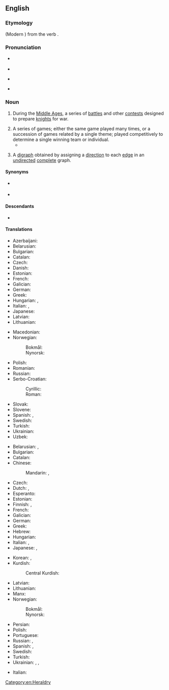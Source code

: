 ==English==
{{wikipedia|lang=en|dab=tournament (disambiguation)|tournament}}
{{slim-wikipedia|lang=en}}

===Etymology===
{{etyl|fro|en}} {{m|fro|tornoiement}} (Modern {{cog|fr|tournoiement}}) from the verb {{m|fro|tornoier}}.

===Pronunciation===
* {{a|RP}} {{IPA|en|/ˈtʊənəmənt/|/ˈtɔːnəmənt/}}
* {{audio|en|LL-Q1860 (eng)-Vealhurl-tournament.wav|Audio (UK)}}
* {{a|US}} {{IPA|en|/ˈtʊɹnəmənt/|/ˈtɝnəmənt/|/ˈtɔɹnəmənt/}}
* {{hyph|en|tour|na|ment}}

===Noun===
{{en-noun}}

# {{lb|en|historical}} During the [[Middle Ages]], a series of [[battle]]s and other [[contest]]s designed to prepare [[knight]]s for war.
# A series of games; either the same game played many times, or a succession of games related by a single theme; played competitively to determine a single winning team or individual.
#* {{quote-text|en|year=2011|author=Phil McNulty|title=Euro 2012: Montenegro 2-2 England|url=http://news.bbc.co.uk/sport2/hi/football/15195384.stm|passage=England secured their place at Euro 2012 with a scrambled draw in Montenegro - but Wayne Rooney was sent off and will miss the start of the '''tournament'''.}}
# {{lb|en|graph theory}} A [[digraph]] obtained by assigning a [[direction]] to each [[edge]] in an [[undirected]] [[complete]] graph.

====Synonyms====
* {{sense|Middle Ages|contests|games|battles}} {{l|en|tourney}}
* {{sense|contests|sports|games}} {{l|en|tourney}}

====Descendants====
* {{desc|ja|トーナメント|tr=tōnamento|bor=1}}

====Translations====
{{trans-top|''(historical)'' series of battles}}
* Azerbaijani: {{t+|az|turnir}}
* Belarusian: {{t|be|турні́р|m}}
* Bulgarian: {{t+|bg|турни́р|m}}
* Catalan: {{t+|ca|torneig|m}}
* Czech: {{t+|cs|turnaj|m}}
* Danish: {{t|da|turnering|c}}
* Estonian: {{t|et|turniir}}
* French: {{t+|fr|tournoi|m}}
* Galician: {{t|gl|torneo|m}}
* German: {{t+|de|Turnier|n}}
* Greek: {{t+|el|τουρνουά|n}}
* Hungarian: {{t+|hu|lovagi torna}}, {{t+|hu|torna}}
* Italian: {{t+|it|torneo|m}}, {{t+|it|giostra|f}}
* Japanese: {{t|ja|馬上槍試合|tr=ばじょうやりじあい, bajō yari jiai}}
* Latvian: {{t|lv|turnīrs|m}}
* Lithuanian: {{t|lt|turnyras|m}}
{{trans-mid}}
* Macedonian: {{t|mk|турнир|m}}
* Norwegian:
*: Bokmål: {{t|nb|turnering|m|f}}
*: Nynorsk: {{t|nn|turnering|f}}
* Polish: {{t+|pl|turniej|m}}
* Romanian: {{t+|ro|turnir|n}}
* Russian: {{t+|ru|турни́р|m}}
* Serbo-Croatian:
*: Cyrillic: {{t|sh|ту̀рнӣр|m}}
*: Roman: {{t+|sh|tùrnīr|m}}
* Slovak: {{t|sk|turnaj|m}}
* Slovene: {{t+|sl|turnir|m}}
* Spanish: {{t+|es|torneo|m}}, {{t+|es|justa|f}}
* Swedish: {{t|sv|tornerspel|n}}
* Turkish: {{t+|tr|turnuva}}
* Ukrainian: {{t|uk|турні́р|m}}
* Uzbek: {{t+|uz|turnir}}
{{trans-bottom}}

{{trans-top|series of games}}
* Belarusian: {{t|be|турні́р|m}}, {{t|be|спабо́рніцтва|n}}
* Bulgarian: {{t+|bg|турни́р|m}}
* Catalan: {{t+|ca|torneig|m}}
* Chinese:
*: Mandarin: {{t+|cmn|比賽}}, {{t+|cmn|比赛|tr=bǐsài}}
* Czech: {{t+|cs|turnaj|m}}
* Dutch: {{t+|nl|toernooi|n}}, {{qualifier|Flemish}} {{t+|nl|tornooi|n}}
* Esperanto: {{t|eo|turniro}}
* Estonian: {{t|et|turniir}}
* Finnish: {{t+|fi|turnaus}}, {{t+|fi|turnajaiset}}
* French: {{t+|fr|tournoi|m}}
* Galician: {{t|gl|torneo|m}}
* German: {{t+|de|Turnier|n}}
* Greek: {{t+|el|πρωτάθλημα|n}}
* Hebrew: {{t|he|טוּרְנִיר|m|tr=turnír}}
* Hungarian: {{t+|hu|torna}}
* Italian: {{t+|it|torneo|m}}, {{t+|it|gara|f}}
* Japanese: {{t|ja|トーナメント|tr=tōnamento}}, {{t+|ja|大会|tr=たいかい, taikai}}
{{trans-mid}}
* Korean: {{t+|ko|경기대회(競技大會)}}, {{t|ko|토너먼트}}
* Kurdish:
*: Central Kurdish: {{t+|ckb|دەوری}}
* Latvian: {{t|lv|turnīrs|m}}
* Lithuanian: {{t|lt|turnyras|m}}
* Manx: {{t|gv|yl-chloie|m}}
* Norwegian:
*: Bokmål: {{t|nb|turnering|m|f}}
*: Nynorsk: {{t|nn|turnering|f}}
* Persian: {{t+|fa|تورنمنت|tr=tornoment}}
* Polish: {{t+|pl|turniej|m}}
* Portuguese: {{t+|pt|torneio|m}}
* Russian: {{t+|ru|турни́р|m}}, {{t+|ru|состяза́ние|n}}
* Spanish: {{t+|es|torneo|m}}, {{t+|es|campeonato|m}}
* Swedish: {{t+|sv|turnering|c}}
* Turkish: {{t+|tr|turnuva}}
* Ukrainian: {{t|uk|турні́р|m}}, {{t|uk|змага́ння|n}}, {{t|uk|змага́ння|n}}
{{trans-bottom}}

{{trans-top|''(graph theory)''}}
* Italian: {{t+|it|torneo|m}}
{{trans-mid}}
{{trans-bottom}}

[[Category:en:Heraldry]]